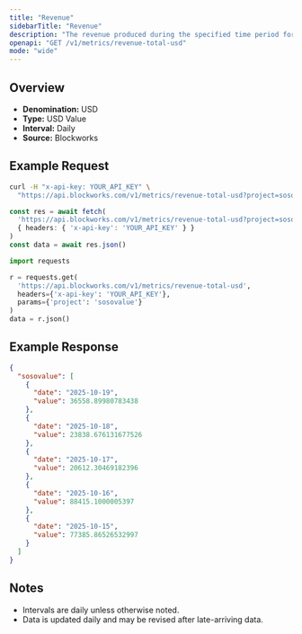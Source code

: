 ```yaml
---
title: "Revenue"
sidebarTitle: "Revenue"
description: "The revenue produced during the specified time period for given project."
openapi: "GET /v1/metrics/revenue-total-usd"
mode: "wide"
---
```


## Overview

- **Denomination:** USD
- **Type:** USD Value
- **Interval:** Daily
- **Source:** Blockworks

## Example Request

<CodeGroup>

```bash cURL
curl -H "x-api-key: YOUR_API_KEY" \
  "https://api.blockworks.com/v1/metrics/revenue-total-usd?project=sosovalue"
```

```typescript TypeScript
const res = await fetch(
  'https://api.blockworks.com/v1/metrics/revenue-total-usd?project=sosovalue',
  { headers: { 'x-api-key': 'YOUR_API_KEY' } }
)
const data = await res.json()
```

```python Python
import requests

r = requests.get(
  'https://api.blockworks.com/v1/metrics/revenue-total-usd',
  headers={'x-api-key': 'YOUR_API_KEY'},
  params={'project': 'sosovalue'}
)
data = r.json()
```

</CodeGroup>

## Example Response

```json
{
  "sosovalue": [
    {
      "date": "2025-10-19",
      "value": 36558.89980783438
    },
    {
      "date": "2025-10-18",
      "value": 23838.676131677526
    },
    {
      "date": "2025-10-17",
      "value": 20612.30469182396
    },
    {
      "date": "2025-10-16",
      "value": 88415.1000005397
    },
    {
      "date": "2025-10-15",
      "value": 77385.86526532997
    }
  ]
}
```

## Notes
- Intervals are daily unless otherwise noted.
- Data is updated daily and may be revised after late-arriving data.